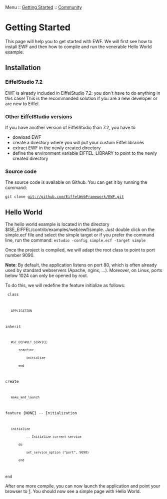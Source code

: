 Menu :: [[Doc_Getting_Started|Getting Started]] :: [[Doc_Community|Community]]

= Getting Started =
This page will help you to get started with EWF. We will first see how to install EWF and then how to compile and run the venerable Hello World example.

== Installation ==
=== EiffelStudio 7.2 ===
EWF is already included in EiffelStudio 7.2: you don't have to do anything in this case! This is the recommanded solution if you are a new developer or are new to Eiffel.

=== Other EiffelStudio versions ===
If you have another version of EiffelStudio than 7.2, you have to

* dowload EWF
* create a directory where you will put your custum Eiffel libraries
* extract EWF in the newly created directory
* define the environment variable EIFFEL_LIBRARY to point to the newly created directory

=== Source code ===
The source code is available on Github. You can get it by running the command:

<code>git clone git://github.com/EiffelWebFramework/EWF.git</code>

== Hello World ==
The hello world example is located in the directory $ISE_EIFFEL/contrib/examples/web/ewf/simple. Just double click on the simple.ecf file and select the simple target or if you prefer the command line, run the command:
<code>estudio -config simple.ecf -target simple</code>

Once the project is compiled, we will adapt the root class to point to port number 9090.

'''Note''': By default, the application listens on port 80, which is often already used by standard webservers (Apache, nginx, ...). Moreover, on Linux, ports below 1024 can only be opened by root.

To do this, we will redefine the feature initialize as follows:

<code lang="eiffel">
class
	APPLICATION

inherit
	WSF_DEFAULT_SERVICE
		redefine
			initialize
		end

create
	make_and_launch

feature {NONE} -- Initialization

	initialize
			-- Initialize current service
		do
			set_service_option ("port", 9090)
		end
end
</code>

After one more compile, you can now launch the application and point your browser to [http://localhost:9090]. 
You should now see a simple page with Hello World.